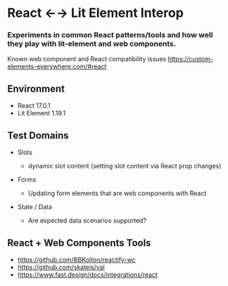 
<Meta title="Introduction" />

# React &larr;&rarr; Lit Element Interop

### Experiments in common React patterns/tools and how well they play with lit-element and web components.

Known web component and React compatibility issues https://custom-elements-everywhere.com/#react

## Environment

- React 17.0.1
- Lit Element 1.19.1

## Test Domains

- Slots

  - dynamic slot content (setting slot content via React prop changes)

- Forms

  - Updating form elements that are web components with React

- State / Data

  - Are expected data scenarios supported?

## React + Web Components Tools

- https://github.com/BBKolton/reactify-wc
- https://github.com/skatejs/val
- https://www.fast.design/docs/integrations/react
